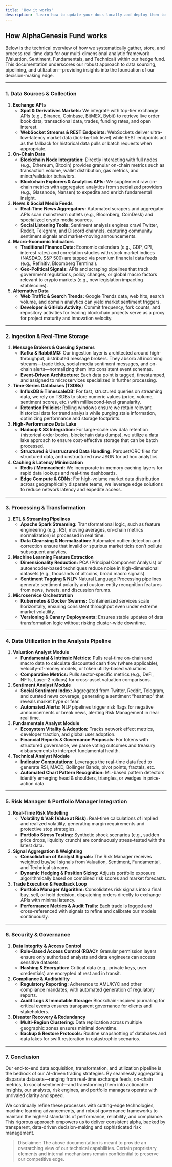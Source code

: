 ```yaml
---
title: 'How it works'
description: 'Learn how to update your docs locally and deploy them to the public.'
---
```


## How AlphaGenesis Fund works

Below is the technical overview of how we systematically gather, store, and process real-time data for our multi-dimensional analytic framework (Valuation, Sentiment, Fundamentals, and Technical) within our hedge fund. This documentation underscores our robust approach to data sourcing, pipelining, and utilization—providing insights into the foundation of our decision-making edge.

---

### 1. Data Sources & Collection

1. **Exchange APIs**
    - **Spot & Derivatives Markets:** We integrate with top-tier exchange APIs (e.g., Binance, Coinbase, BitMEX, Bybit) to retrieve live order book data, transactional data, trades, funding rates, and open interest.
    - **WebSocket Streams & REST Endpoints:** WebSockets deliver ultra-low-latency market data (tick-by-tick level) while REST endpoints act as the fallback for historical data pulls or batch requests when appropriate.
2. **On-Chain Data**
    - **Blockchain Node Integration:** Directly interacting with full nodes (e.g., Ethereum, Bitcoin) provides granular on-chain metrics such as transaction volume, wallet distribution, gas metrics, and miner/validator behaviors.
    - **Blockchain Explorers & Analytics APIs:** We supplement raw on-chain metrics with aggregated analytics from specialized providers (e.g., Glassnode, Nansen) to expedite and enrich fundamental insight.
3. **News & Social Media Feeds**
    - **Real-Time News Aggregators:** Automated scrapers and aggregator APIs scan mainstream outlets (e.g., Bloomberg, CoinDesk) and specialized crypto media sources.
    - **Social Listening Tools:** Sentiment analysis engines crawl Twitter, Reddit, Telegram, and Discord channels, capturing community sentiment signals and market-moving announcements.
4. **Macro-Economic Indicators**
    - **Traditional Finance Data:** Economic calendars (e.g., GDP, CPI, interest rates) and correlation studies with stock market indices (NASDAQ, S&P 500) are tapped via premium financial data feeds (e.g., Refinitiv, Bloomberg Terminal).
    - **Geo-Political Signals:** APIs and scraping pipelines that track government regulations, policy changes, or global macro factors relevant to crypto markets (e.g., new legislation impacting stablecoins).
5. **Alternative Data**
    - **Web Traffic & Search Trends:** Google Trends data, web hits, search volume, and domain analytics can yield market sentiment triggers.
    - **Developer & GitHub Activity:** Commit frequency, fork counts, and repository activities for leading blockchain projects serve as a proxy for project maturity and innovation velocity.

---

### 2. Ingestion & Real-Time Storage

1. **Message Brokers & Queuing Systems**
    - **Kafka & RabbitMQ:** Our ingestion layer is architected around high-throughput, distributed message brokers. They absorb all incoming streams—trade ticks, social media sentiment messages, and on-chain alerts—normalizing them into consistent event schemas.
    - **Event-Driven Architecture:** Each data point is tagged, timestamped, and assigned to microservices specialized in further processing.
2. **Time-Series Databases (TSDBs)**
    - **InfluxDB & TimescaleDB:** For fast, structured queries on streaming data, we rely on TSDBs to store numeric values (price, volume, sentiment scores, etc.) with millisecond-level granularity.
    - **Retention Policies:** Rolling windows ensure we retain relevant historical data for trend analysis while purging stale information, optimizing performance and storage footprints.
3. **High-Performance Data Lake**
    - **Hadoop & S3 Integration:** For large-scale raw data retention (historical order books, blockchain data dumps), we utilize a data lake approach to ensure cost-effective storage that can be batch processed.
    - **Structured & Unstructured Data Handling:** Parquet/ORC files for structured data, and unstructured raw JSON for ad hoc analytics.
4. **Caching & Latency Minimization**
    - **Redis / Memcached:** We incorporate in-memory caching layers for rapid data lookups and real-time dashboards.
    - **Edge Compute & CDNs:** For high-volume market data distribution across geographically disparate teams, we leverage edge solutions to reduce network latency and expedite access.

---

### 3. Processing & Transformation

1. **ETL & Streaming Pipelines**
    - **Apache Spark Streaming:** Transformational logic, such as feature engineering (e.g., RSI, moving averages, on-chain metrics normalization) is processed in real time.
    - **Data Cleansing & Normalization:** Automated outlier detection and correction ensure that invalid or spurious market ticks don’t pollute subsequent analytics.
2. **Machine Learning Feature Extraction**
    - **Dimensionality Reduction:** PCA (Principal Component Analysis) or autoencoder-based techniques reduce noise in high-dimensional datasets (e.g., thousands of altcoins, broad macro signals).
    - **Sentiment Tagging & NLP:** Natural Language Processing pipelines generate sentiment polarity and custom entity recognition features from news, tweets, and discussion forums.
3. **Microservice Orchestration**
    - **Kubernetes & Docker Swarms:** Containerized services scale horizontally, ensuring consistent throughput even under extreme market volatility.
    - **Versioning & Canary Deployments:** Ensures stable updates of data transformation logic without risking cluster-wide downtime.

---

### 4. Data Utilization in the Analysis Pipeline

1. **Valuation Analyst Module**
    - **Fundamental & Intrinsic Metrics:** Pulls real-time on-chain and macro data to calculate discounted cash flow (where applicable), velocity-of-money models, or token utility-based valuations.
    - **Comparative Metrics:** Pulls sector-specific metrics (e.g., DeFi, NFTs, Layer-2 rollups) for cross-asset valuation comparisons.
2. **Sentiment Analyst Module**
    - **Social Sentiment Index:** Aggregated from Twitter, Reddit, Telegram, and curated news coverage, generating a sentiment “heatmap” that reveals market hype or fear.
    - **Automated Alerts:** NLP pipelines trigger risk flags for negative announcements or break news, alerting Risk Management in near real time.
3. **Fundamentals Analyst Module**
    - **Ecosystem Vitality & Adoption:** Tracks network effect metrics, developer traction, and global user adoption.
    - **Financial Reports & Governance Proposals:** For tokens with structured governance, we parse voting outcomes and treasury disbursements to interpret fundamental health.
4. **Technical Analyst Module**
    - **Indicator Computations:** Leverages the real-time data feed to generate RSI, MACD, Bollinger Bands, pivot points, fractals, etc.
    - **Automated Chart Pattern Recognition:** ML-based pattern detectors identify emerging head & shoulders, triangles, or wedges in price-action data.

---

### 5. Risk Manager & Portfolio Manager Integration

1. **Real-Time Risk Modelling**
    - **Volatility & VaR (Value at Risk):** Real-time calculations of implied and realized volatility, generating margin requirements and protective stop strategies.
    - **Portfolio Stress Testing:** Synthetic shock scenarios (e.g., sudden price drops, liquidity crunch) are continuously stress-tested with the latest data.
2. **Signal Aggregation & Weighting**
    - **Consolidation of Analyst Signals:** The Risk Manager receives weighted buy/sell signals from Valuation, Sentiment, Fundamental, and Technical streams.
    - **Dynamic Hedging & Position Sizing:** Adjusts portfolio exposure algorithmically based on combined risk scores and market forecasts.
3. **Trade Execution & Feedback Loop**
    - **Portfolio Manager Algorithm:** Consolidates risk signals into a final buy, sell, or hold decision, dispatching orders directly to exchange APIs with minimal latency.
    - **Performance Metrics & Audit Trails:** Each trade is logged and cross-referenced with signals to refine and calibrate our models continuously.

---

### 6. Security & Governance

1. **Data Integrity & Access Control**
    - **Role-Based Access Control (RBAC):** Granular permission layers ensure only authorized analysts and data engineers can access sensitive datasets.
    - **Hashing & Encryption:** Critical data (e.g., private keys, user credentials) are encrypted at rest and in transit.
2. **Compliance & Auditability**
    - **Regulatory Reporting:** Adherence to AML/KYC and other compliance mandates, with automated generation of regulatory reports.
    - **Audit Logs & Immutable Storage:** Blockchain-inspired journaling for critical events ensures transparent governance for clients and stakeholders.
3. **Disaster Recovery & Redundancy**
    - **Multi-Region Clustering:** Data replication across multiple geographic zones ensures minimal downtime.
    - **Backup & Restore Protocols:** Routine snapshotting of databases and data lakes for swift restoration in catastrophic scenarios.

---

### 7. Conclusion

Our end-to-end data acquisition, transformation, and utilization pipeline is the bedrock of our AI-driven trading strategies. By seamlessly aggregating disparate datasets—ranging from real-time exchange feeds, on-chain metrics, to social sentiment—and transforming them into actionable insights, our analysts, risk engines, and portfolio managers operate with unrivaled clarity and speed.

We continually refine these processes with cutting-edge technologies, machine learning advancements, and robust governance frameworks to maintain the highest standards of performance, reliability, and compliance. This rigorous approach empowers us to deliver consistent alpha, backed by transparent, data-driven decision-making and sophisticated risk management.

> Disclaimer: The above documentation is meant to provide an overarching view of our technical capabilities. Certain proprietary elements and internal mechanisms remain confidential to preserve our competitive edge.
>